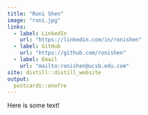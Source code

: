 ```yaml
---
title: "Roni Shen"
image: "roni.jpg"
links:
  - label: LinkedIn
    url: "https://linkedin.com/in/ronishen"
  - label: GitHub
    url: "https://github.com/ronishen"
  - label: Email
    url: "mailto:ronishen@ucsb.edu.com"
site: distill::distill_website
output:
  postcards::onofre
---
```

 
Here is some text!